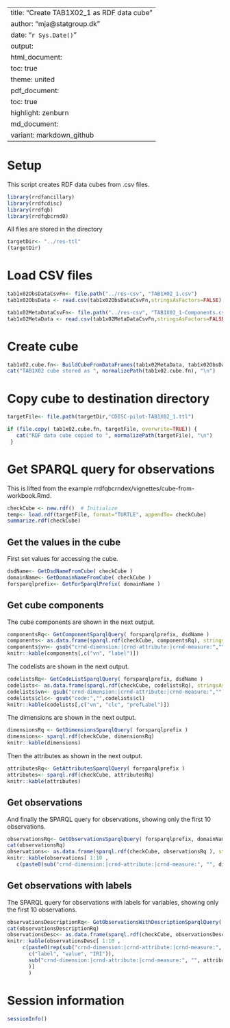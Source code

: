 --
title: "Create TAB1X02_1 as RDF data cube"
author: "mja@statgroup.dk"
date: "`r Sys.Date()`"
output:
  html_document:
    toc: true
    theme: united
  pdf_document:
    toc: true
    highlight: zenburn
  md_document:
    variant: markdown_github
---


# Setup

This script creates RDF data cubes from .csv files.

```r
library(rrdfancillary)
library(rrdfcdisc)
library(rrdfqb)
library(rrdfqbcrnd0)
```

All files are stored in the directory
```r
targetDir<- "../res-ttl"
(targetDir)
```

# Load CSV files

```r
tab1x02ObsDataCsvFn<- file.path("../res-csv", "TAB1X02_1.csv")
tab1x02ObsData <- read.csv(tab1x02ObsDataCsvFn,stringsAsFactors=FALSE)

tab1x02MetaDataCsvFn<- file.path("../res-csv", "TAB1X02_1-Components.csv")
tab1x02MetaData <- read.csv(tab1x02MetaDataCsvFn,stringsAsFactors=FALSE)
```

# Create cube

```r
tab1x02.cube.fn<- BuildCubeFromDataFrames(tab1x02MetaData, tab1x02ObsData )
cat("TAB1X02 cube stored as ", normalizePath(tab1x02.cube.fn), "\n")
```
# Copy cube to destination directory

```r
targetFile<- file.path(targetDir,"CDISC-pilot-TAB1X02_1.ttl")

if (file.copy( tab1x02.cube.fn, targetFile, overwrite=TRUE)) {
   cat("RDF data cube copied to ", normalizePath(targetFile), "\n")
 }

```
# Get SPARQL query for observations

This is lifted from the example rrdfqbcrndex/vignettes/cube-from-workbook.Rmd.

```r
checkCube <- new.rdf()  # Initialize
temp<- load.rdf(targetFile, format="TURTLE", appendTo= checkCube)
summarize.rdf(checkCube)
```

## Get the values in the cube
First set values for accessing the cube.
```r
dsdName<- GetDsdNameFromCube( checkCube )
domainName<- GetDomainNameFromCube( checkCube )
forsparqlprefix<- GetForSparqlPrefix( domainName )
```

## Get cube components

The cube components are shown in the next output.
```r
componentsRq<- GetComponentSparqlQuery( forsparqlprefix, dsdName )
components<- as.data.frame(sparql.rdf(checkCube, componentsRq), stringsAsFactors=FALSE)
components$vn<- gsub("crnd-dimension:|crnd-attribute:|crnd-measure:","",components$p)
knitr::kable(components[,c("vn", "label")])
```

The codelists are shown in the next output.
```r
codelistsRq<- GetCodeListSparqlQuery( forsparqlprefix, dsdName )
codelists<- as.data.frame(sparql.rdf(checkCube, codelistsRq), stringsAsFactors=FALSE)
codelists$vn<- gsub("crnd-dimension:|crnd-attribute:|crnd-measure:","",codelists$p)
codelists$clc<- gsub("code:","",codelists$cl)
knitr::kable(codelists[,c("vn", "clc", "prefLabel")])
```


The dimensions are shown in the next output.
```r
dimensionsRq <- GetDimensionsSparqlQuery( forsparqlprefix )
dimensions<- sparql.rdf(checkCube, dimensionsRq)
knitr::kable(dimensions)
```

Then the attributes as shown in the next output.
```r
attributesRq<- GetAttributesSparqlQuery( forsparqlprefix )
attributes<- sparql.rdf(checkCube, attributesRq)
knitr::kable(attributes)
```

## Get observations
And finally the SPARQL query for observations, showing only the first 10 observations.
```r
observationsRq<- GetObservationsSparqlQuery( forsparqlprefix, domainName, dimensions, attributes )
cat(observationsRq)
observations<- as.data.frame(sparql.rdf(checkCube, observationsRq ), stringsAsFactors=FALSE)
knitr::kable(observations[ 1:10 ,
   c(paste0(sub("crnd-dimension:|crnd-attribute:|crnd-measure:", "", dimensions), "value"),sub("crnd-dimension:|crnd-attribute:|crnd-measure:", "", attributes), "measure")])

```

## Get observations with labels

The SPARQL query for observations with labels for variables, showing only the first 10 observations.
```r
observationsDescriptionRq<- GetObservationsWithDescriptionSparqlQuery( forsparqlprefix, domainName, dimensions, attributes )
cat(observationsDescriptionRq)
observationsDesc<- as.data.frame(sparql.rdf(checkCube, observationsDescriptionRq ), stringsAsFactors=FALSE)
knitr::kable(observationsDesc[ 1:10 ,
     c(paste0(rep(sub("crnd-dimension:|crnd-attribute:|crnd-measure:", "", dimensions),each=3),
       c("label", "value", "IRI")),
       sub("crnd-dimension:|crnd-attribute:|crnd-measure:", "", attributes), "measure", "measureIRI"
       )]
       )

```




# Session information
```r
sessionInfo()
```

